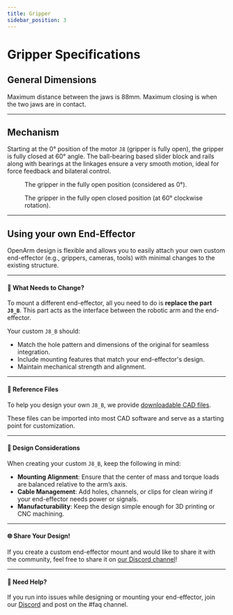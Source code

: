```yaml
---
title: Gripper
sidebar_position: 3
---
```



# Gripper Specifications

## General Dimensions

Maximum distance between the jaws is 88mm. Maximum closing is when the two jaws are in contact.

<BlockImage src="hardware/specification/gripper/architecture.png" alt="architecture" width="90%" />

---
## Mechanism

Starting at the 0° position of the motor `J8` (gripper is fully open), the gripper is fully closed at 60° angle. The ball-bearing based slider block and rails along with bearings at the linkages ensure a very smooth motion, ideal for force feedback and bilateral control.
<figure style={{ textAlign: 'center' }}>
  <BlockImage src="hardware/specification/gripper/fully-opened.png" alt="fully opened" width="90%" />
  <figcaption style={{ fontSize: '0.9em', color: '#666', marginTop: '0.5em' }}>
    The gripper in the fully open position (considered as 0°).
  </figcaption>
</figure>

<figure style={{ textAlign: 'center' }}>
  <BlockImage src="hardware/specification/gripper/fully-closed.png" alt="fully closed" width="90%" />
  <figcaption style={{ fontSize: '0.9em', color: '#666', marginTop: '0.5em' }}>
    The gripper in the fully open closed position (at 60° clockwise rotation).
  </figcaption>
</figure>

---

## Using your own End-Effector

OpenArm design is flexible and allows you to easily attach your own custom end-effector (e.g., grippers, cameras, tools) with minimal changes to the existing structure.

---

#### 🔄 What Needs to Change?

To mount a different end-effector, all you need to do is **replace the part `J8_B`**. This part acts as the interface between the robotic arm and the end-effector.

Your custom `J8_B` should:

- Match the hole pattern and dimensions of the original for seamless integration.
- Include mounting features that match your end-effector's design.
- Maintain mechanical strength and alignment.

---

#### 📂 Reference Files

To help you design your own `J8_B`, we provide [downloadable CAD files](https://github.com/enactic/openarm_hardware).

These files can be imported into most CAD software and serve as a starting point for customization.

---

#### 🧠 Design Considerations

When creating your custom `J8_B`, keep the following in mind:

- **Mounting Alignment**: Ensure that the center of mass and torque loads are balanced relative to the arm’s axis.
- **Cable Management**: Add holes, channels, or clips for clean wiring if your end-effector needs power or signals.
- **Manufacturability**: Keep the design simple enough for 3D printing or CNC machining.

---

#### 🌐 Share Your Design!

If you create a custom end-effector mount and would like to share it with the community, feel free to share it on [our Discord channel](https://discord.gg/tpnKxHuJY3)!

---

#### 💬 Need Help?

If you run into issues while designing or mounting your end-effector, join our [Discord](https://discord.gg/tpnKxHuJY3) and post on the #faq channel. 
